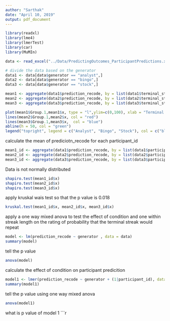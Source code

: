```yaml
---
author: "Sarthak"
date: "April 10, 2019"
output: pdf_document
---
```

<!-- load the data -->
```r
library(readxl)
library(lme4)
library(lmerTest)
library(car)
library(MuMIn)
```

```r
data <- read_excel("../Data/PredictingOutcomes_ParticipantPredictions.xlsx", sheet = "Study 1A")

# divide the data based on the generator
data1 <- data[data$generator == "analyst",]
data2 <- data[data$generator == "bingo",]
data3 <- data[data$generator == "stock",]
```


<!-- calculate the mean of prediciotn_recode for each terminwal streak from 1 to 7 -->

```r
mean1 <- aggregate(data1$prediction_recode, by = list(data1$terminal_streak_length), FUN = mean)
mean2 <- aggregate(data2$prediction_recode, by = list(data2$terminal_streak_length), FUN = mean)
mean3 <- aggregate(data3$prediction_recode, by = list(data3$terminal_streak_length), FUN = mean)
```




```r
plot(mean1$Group.1,mean1$x, type = "l",ylim=c(0,100), xlab = "Terminal Streak", ylab = "Mean of Prediction Recode", main = "Mean of Prediction Recode for each Terminal Streak")
lines(mean2$Group.1,mean2$x, col = "red")
lines(mean3$Group.1,mean3$x,  col = "blue")
abline(h = 50, col = "green")
legend("topright", legend = c("Analyst", "Bingo", "Stock"), col = c("black", "red", "blue"), lty = 1:3)
```

calculate the mean of prediciotn_recode for each participant_id

```r
mean1_id <- aggregate(data1$prediction_recode, by = list(data1$participant_id), FUN = mean)
mean2_id <- aggregate(data2$prediction_recode, by = list(data2$participant_id), FUN = mean)
mean3_id <- aggregate(data3$prediction_recode, by = list(data3$participant_id), FUN = mean)

```

Data is not normally distributed
```r
shapiro.test(mean1_id$x)
shapiro.test(mean2_id$x)
shapiro.test(mean3_id$x)
```

apply kruskal wais test so that the p value is 0.018

```r
kruskal.test(mean1_id$x, mean2_id$x, mean3_id$x)
```

apply a one way mixed anova to test the effect of condition and one within streak length on the rating of probability that the terminal streak would repeat
```r
model <- lm(prediction_recode ~ generator , data = data)
summary(model)
```

tell the p value
```r
anova(model)
```
calculate the effect of condition on participant predicition
```r
model1 <- lmer(prediction_recode ~ generator + (1|participant_id), data = data)
summary(model1)
```

tell the p value using one way mixed anova
```r
anova(model1)
```

what is p value of model 1
```r
